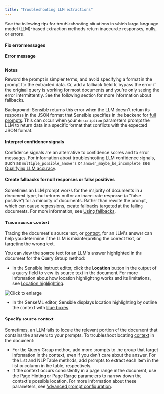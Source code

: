 ```yaml
---
title: "Troubleshooting LLM extractions"
---
```


See the following tips for troubleshooting situations in which large language model (LLM)-based extraction methods return inaccurate responses, nulls, or errors.

#### Fix error messages

**Error message**

```ConfigurationError: LLM response format is invalid
```
**Notes**

Reword the prompt in simpler terms, and avoid specifying a format in the prompt for the extracted data. Or, add a fallback field to bypass the error if the original query is working for most documents and you're only seeing the error intermittently. See the following section for more information about fallbacks.

Background: Sensible returns this error when the LLM doesn't return its response in the JSON format that Sensible specifies in the backend for [full prompts](https://sensible-87.mintlify.app/llm-based-extractions/advanced-prompt-configuration). This can occur when your `description` parameters prompt the LLM to return data in a specific format that conflicts with the expected JSON format.

#### Interpret confidence signals

Confidence signals are an alternative to confidence scores and to error messages. For information about troubleshooting LLM confidence signals, such as `multiple_possible_answers` or `answer_maybe_be_incomplete`, see [Qualifying LLM accuracy](https://sensible-87.mintlify.app/best-practices/qualifying-llm-accuracy).

#### Create fallbacks for null responses or false positives

Sometimes an LLM prompt works for the majority of documents in a document type, but returns null or an inaccurate response (a "false positive") for a minority of documents. Rather than rewrite the prompt, which can cause regressions, create fallbacks targeted at the failing documents. For more information, see [Using fallbacks](https://sensible-87.mintlify.app/best-practices/tutorials/using-fallbacks).

#### Trace source context

Tracing the document's source text, or [context](https://sensible-87.mintlify.app/llm-based-extractions/advanced-prompt-configuration#notes), for an LLM's answer can help you determine if the LLM is misinterpreting the correct text, or targeting the wrong text.

You can view the source text for an LLM's answer highlighted in the document for the Query Group method:

* In the Sensible Instruct editor, click the **Location** button in the output of a query field to view its source text in the document. For more information about how location highlighting works and its limitations, see [Location highlighting](https://sensible-87.mintlify.app/senseml-reference/llm-based-methods/query-group#notes).

![Click to enlarge](/images/location.png)

* In the SenseML editor, Sensible displays location highlighting by outline the context with [blue boxes](https://sensible-87.mintlify.app/layout-based-extractions/app-guide/color-coding).

#### Specify source context

Sometimes, an LLM fails to locate the relevant portion of the document that contains the answers to your prompts. To troubleshoot locating [context](https://sensible-87.mintlify.app/llm-based-extractions/advanced-prompt-configuration#notes) in the document:

* For the Query Group method, add more prompts to the group that target information in the context, even if you don't care about the answer. For the List and NLP Table methods, add prompts to extract each item in the list or column in the table, respectively.
* If the context occurs consistently in a page range in the document, use the Page Hinting or Page Range parameters to narrow down the context's possible location. For more information about these parameters, see [Advanced prompt configuration](https://sensible-87.mintlify.app/llm-based-extractions/advanced-prompt-configuration).